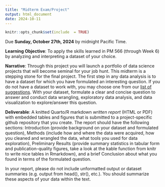 ```yaml
---
title: "Midterm Exam/Project"
output: html_document
date: 2024-10-11
---
```


```r
knitr::opts_chunk$set(include  = TRUE)
```

Due **Sunday, October 27th, 2024** by midnight Pacific Time.

**Learning Objective**: To apply the skills learned in PM 566 (through Week 6) by analyzing and interpreting a dataset of your choice.

**Narrative**: Through this project you will launch a portfolio of data science projects that will become seminal for your job hunt. This midterm is a stepping stone for the final project.
The first step in any data analysis is to have a dataset for which you have formulated an interesting question. If you do not have a dataset to work with, you may choose one from our [list of suggestions](/PM566/reference/#data). With your dataset, formulate a clear and concise question to answer and conduct data wrangling, exploratory data analysis, and data visualization to explore/answer this question.

**Deliverable**: A knitted Quarto/R markdown *written report*  (HTML or PDF) with embedded tables and figures that is submitted to a project-specific github repository that you create. The report should have the following sections: Introduction (provide background on your dataset and formulated question), Methods (include how and where the data were acquired, how you cleaned and wrangled the data, what tools you used for data exploration), Preliminary Results (provide summary statistics in tabular form and publication-quality figures, take a look at the kable function from knitr to write nice tables in Rmarkdown), and a brief Conclusion about what you found in terms of the formulated question.

In your report, please do not include unformatted output or dataset summaries (e.g. output from head(), str(), etc.). You should summarize these aspects of your data within the text.
